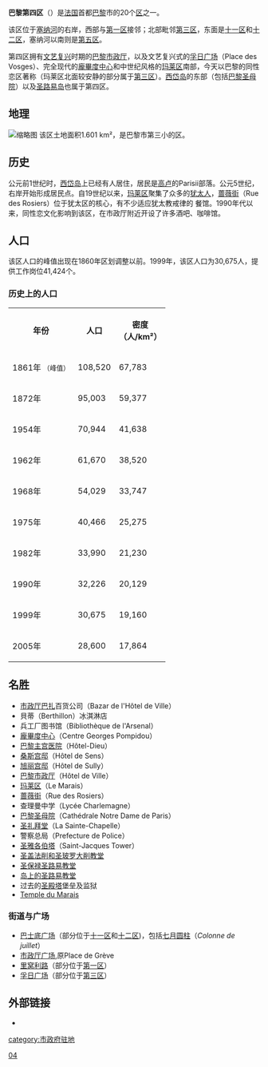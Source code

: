 {{Infobox settlement
| name                    = 巴黎第四区
| other_name              = {{lang-fr|4<sup>e</sup> arrondissement de Paris}}
| settlement_type         = [[巴黎区份|巴黎区份]]
| image_skyline           = Île de la cité0.JPG
| image_caption           = [[西岱岛|西岱岛]]上的[[巴黎圣母院|巴黎圣母院]]
| image_map               = Paris 4e arr jms.gif
| map_caption             = 该区在[[巴黎|巴黎]]的位置
| latd =  | latm =  | lats =  | latNS = 
| longd =  | longm =  | longs =  | longEW = 
| coordinates_region      = FR
| subdivision_type        = 国家
| subdivision_name        = [[法国|法国]]
| subdivision_type1       = [[法国大区|大区]]
| subdivision_name1       = [[法蘭西島大區|法兰西岛]]
| subdivision_type2       = [[省_(法国)|省]]
| subdivision_name2       = [[巴黎|巴黎]]
| subdivision_type3       = 
| subdivision_name3       = 
| subdivision_type4       = 
| subdivision_name4       = 
| subdivision_type5       = [[市镇_(法国)|市镇]]
| subdivision_name5       = [[巴黎|巴黎]]
| leader_party            = 
| leader_title            = 
| leader_name             = 
| leader_title1           = 
| leader_name1            = 
| unit_pref               = 
| area_footnotes          = 
| area_total_km2          = 1.601
| elevation_m             = 
| elevation_max_m         = 
| elevation_min_m         = 
| population_footnotes    = 
| population_total        = 30675
| population_as_of        = 1999年3月8日普查
| population_est          = 
| pop_est_as_of           = 
| population_density_km2  = 
| population_demonym      = 
| postal_code_type        = 
| postal_code             = 
| area_code_type          = 
| area_code               = 
| blank_name_sec1         = 
| blank_info_sec1         = 
| footnotes               = 
}}
{{arrondissements}}

'''巴黎第四区'''（{{lang-fr|'''4<sup>e</sup> arrondissement de Paris'''}}）是[[法国|法国]]首都[[巴黎|巴黎]]市的20个[[巴黎区份|区]]之一。

该区位于[[塞纳河|塞纳河]]的右岸，西部与[[巴黎第一区|第一区]]接邻；北部毗邻[[巴黎第三区|第三区]]，东面是[[巴黎十一区|十一区]]和[[巴黎十二区|十二区]]，塞纳河以南则是[[巴黎第五区|第五区]]。

第四区拥有[[文艺复兴|文艺复兴]]时期的[[巴黎市政厅|巴黎市政厅]]，以及文艺复兴式的[[孚日广场|孚日广场]]（Place des Vosges）、完全现代的[[蓬皮杜中心|龐畢度中心]]和中世纪风格的[[玛莱区|玛莱区]]南部，今天以巴黎的同性恋区著称（玛莱区北面较安静的部分属于[[巴黎第三区|第三区]]）。[[西岱岛|西岱岛]]的东部（包括[[巴黎圣母院|巴黎圣母院]]）以及[[圣路易岛|圣路易岛]]也属于第四区。

==地理==
[[File:Paris_4th.png|缩略图]]
该区土地面积1.601 km²，是巴黎市第三小的区。

==历史==
公元前1世纪时，[[西岱岛|西岱岛]]上已经有人居住，居民是[[高卢|高卢]]的Parisii部落。公元5世纪，右岸开始形成居民点。自19世纪以来，[[玛莱区|玛莱区]]聚集了众多的[[犹太人|犹太人]]，[[蔷薇街|蔷薇街]]（Rue des Rosiers）位于犹太区的核心，有不少适应犹太教戒律的<!-- [[kosher|kosher]] -->餐馆。1990年代以来，同性恋文化影响到该区，在市政厅附近开设了许多酒吧、咖啡馆。

==人口==
该区人口的峰值出现在1860年区划调整以前。1999年，该区人口为30,675人，提供工作岗位41,424个。

===历史上的人口===
<table class="wikitable">
<th>年份
<th>人口
<th>密度<br>（人/km²）
</tr>
<tr><td>1861年 <small>（峰值）</small><td>108,520<td>67,783
<tr><td>1872年<td>95,003<td>59,377
<tr><td>1954年<td>70,944<td>41,638
<tr><td>1962年<td>61,670<td>38,520
<tr><td>1968年<td>54,029<td>33,747
<tr><td>1975年<td>40,466<td>25,275
<tr><td>1982年<td>33,990<td>21,230
<tr><td>1990年<td>32,226<td>20,129
<tr><td>1999年<td>30,675<td>19,160
<tr><td>2005年<td>28,600<td>17,864
</table>

==名胜==
* [[市政厅巴扎|市政厅巴扎]]百货公司（Bazar de l'Hôtel de Ville）
* 貝蒂（Berthillon）冰淇淋店
* 兵工厂图书馆（Bibliothèque de l'Arsenal）
* [[蓬皮杜中心|龐畢度中心]]（Centre Georges Pompidou）
* [[巴黎主宫医院|巴黎主宫医院]]（Hôtel-Dieu）
* [[桑斯宫邸|桑斯宫邸]]（Hôtel de Sens）
* [[旭丽宫邸|旭丽宫邸]]（Hôtel de Sully）
* [[巴黎市政厅|巴黎市政厅]]（Hôtel de Ville）
* [[玛莱区|玛莱区]]（Le Marais）
* [[蔷薇街|蔷薇街]]（Rue des Rosiers）
* 查理曼中学（Lycée Charlemagne）
* [[巴黎圣母院|巴黎圣母院]]（Cathédrale Notre Dame de Paris）
* [[圣礼拜堂|圣礼拜堂]]（La Sainte-Chapelle）
* 警察总局（Prefecture de Police）
* [[圣雅各伯塔|圣雅各伯塔]]（Saint-Jacques Tower）
* [[圣盖法削和圣玻罗大削教堂|圣盖法削和圣玻罗大削教堂]]
* [[圣保禄圣路易教堂|圣保禄圣路易教堂]]
* [[岛上的圣路易教堂|岛上的圣路易教堂]]
* 过去的[[圣殿塔|圣殿塔]]堡垒及监狱
* [[Temple_du_Marais|Temple du Marais]]

===街道与广场===
* [[巴士底广场|巴士底广场]]（部分位于[[巴黎十一区|十一区]]和[[巴黎十二区|十二区]])，包括[[七月圆柱|七月圆柱]]（''Colonne de juillet''）
* [[市政厅广场_(巴黎)|市政厅广场]],原Place de Grève
* [[里窝利路|里窝利路]]（部分位于[[巴黎第一区|第一区]]）
* [[孚日广场|孚日广场]]（部分位于[[巴黎第三区|第三区]]）

==外部链接==
{{commonscat|Paris IVe arrondissement}}
*{{wikitravel|Paris/4th arrondissement}}

{{巴黎}}
{{coord|48|51|22.03|N|2|21|21.52|E|region:FR_type:city|display=title}}
[[category:市政府驻地|category:市政府驻地]]
[[Category:巴黎区份|04]]